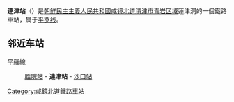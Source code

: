 {{unreferenced|time=2015-02-05T15:02:04+00:00}}
{{朝鮮半島車站資訊
|公司色 = blue
|文字色 = 
|站名 = 連津站
|圖片 = 
|pxl = 
|圖片說明 =
|前一站 = [[胜院站|胜院]]
|前一站距離 = 6.5
|後一站距離 = 9.5
|後一站 = [[沙口站_(咸镜北道)|沙口]]
|所屬路線 = [[平罗线|平罗线]]
|距離 = 744.3
|起點站 = [[平壤站|平壤]]
|諺文 = 련진역
|朝鮮漢字 = 連津驛
|文觀部式 = Ryeonjin-yeok
|馬-賴式 = Ryŏnjin-yŏk
|副站名 = 
|車站編號 = 
|停站路線數 = 
|所屬公司 = [[朝鮮民主主義人民共和國鐵道省|朝鮮民主主義人民共和國鐵道省]]
|所在地 =[[咸镜北道|咸镜北道]][[清津市|清津市]][[青岩区域|青岩区域]]連津洞
|車站構造 = 地面车站
|月台配置 = 
|啟用年月日 =
|廢站年月日 = 
|上下車人次 = 
|統計年度 = 
|轉車 = 
|備註 = 
|全寬備註 = 
}}

'''連津站'''（{{lang-ko|련진역}}）是[[朝鮮民主主義人民共和國|朝鮮民主主義人民共和國]][[咸镜北道|咸镜北道]][[清津市|清津市]][[青岩区域|青岩区域]]蓮津洞的一個鐵路車站，属于[[平罗线|平罗线]]。

==邻近车站==
平羅線
:[[胜院站|胜院站]] - '''連津站''' - [[沙口站_(咸镜北道)|沙口站]]

{{朝鲜铁路小作品}}

{{平羅線}}

[[Category:咸鏡北道鐵路車站|Category:咸鏡北道鐵路車站]]